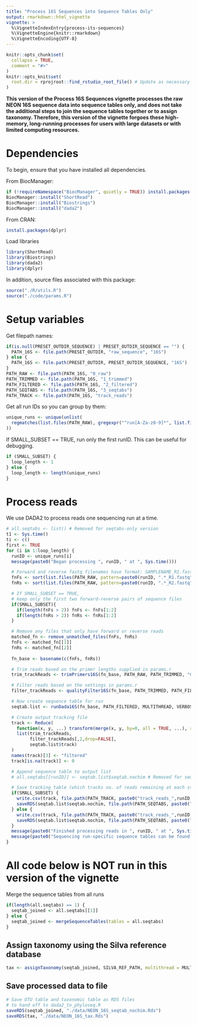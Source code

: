 ```yaml
---
title: "Process 16S Sequences into Sequence Tables Only"
output: rmarkdown::html_vignette
vignette: >
  %\VignetteIndexEntry{process-its-sequences}
  %\VignetteEngine{knitr::rmarkdown}
  %\VignetteEncoding{UTF-8}
---
```


```r
knitr::opts_chunk$set(
  collapse = TRUE,
  comment = "#>"
)
knitr::opts_knit$set(
  root.dir = rprojroot::find_rstudio_root_file() # Update as necessary
)
```


**This version of the Process 16S Sequences vignette processes the raw NEON 16S sequence data into sequence tables only, and does not take the additional steps to join the sequence tables together or to assign taxonomy. Therefore, this version of the vignette forgoes these high-memory, long-running processes for users with large datasets or with limited computing resources.**

# Dependencies

To begin, ensure that you have installed all dependencies.

From BiocManager:

```r
if (!requireNamespace("BiocManager", quietly = TRUE)) install.packages("BiocManager")
BiocManager::install("ShortRead")
BiocManager::install("Biostrings")
BiocManager::install("dada2")
```

From CRAN:
```r
install.packages(dplyr)
```

Load libraries

```r
library(ShortRead)
library(Biostrings)
library(dada2)
library(dplyr)
```

In addition, source files associated with this package:

```r
source("./R/utils.R")
source("./code/params.R")
```

# Setup variables

Get filepath names:

```r
if(is.null(PRESET_OUTDIR_SEQUENCE) | PRESET_OUTDIR_SEQUENCE == "") {
  PATH_16S <- file.path(PRESET_OUTDIR, "raw_sequence", "16S")
} else {
  PATH_16S <- file.path(PRESET_OUTDIR, PRESET_OUTDIR_SEQUENCE, "16S")
}
PATH_RAW <- file.path(PATH_16S, "0_raw")
PATH_TRIMMED <- file.path(PATH_16S, "1_trimmed")
PATH_FILTERED <- file.path(PATH_16S, "2_filtered")
PATH_SEQTABS <- file.path(PATH_16S, "3_seqtabs")
PATH_TRACK <- file.path(PATH_16S, "track_reads")
```

Get all run IDs so you can group by them:

```r
unique_runs <- unique(unlist(
  regmatches(list.files(PATH_RAW), gregexpr("^run[A-Za-z0-9]*", list.files(PATH_RAW)))
))
```

If SMALL_SUBSET == TRUE, run only the first runID. This can be useful for debugging.

```r
if (SMALL_SUBSET) {
  loop_length <- 1
} else {
  loop_length <- length(unique_runs)
}
```

# Process reads

We use DADA2 to process reads one sequencing run at a time.

```r
# all.seqtabs <- list() # Removed for seqtabs-only version
t1 <- Sys.time()
ti <- c()
first <- TRUE
for (i in 1:loop_length) {
  runID <- unique_runs[i]
  message(paste0("Began processing ", runID, " at ", Sys.time()))

  # Forward and reverse fastq filenames have format: SAMPLENAME_R1.fastq and SAMPLENAME_R2.fastq
  fnFs <- sort(list.files(PATH_RAW, pattern=paste0(runID, ".*_R1.fastq"), full.names = TRUE))
  fnRs <- sort(list.files(PATH_RAW, pattern=paste0(runID, ".*_R2.fastq"), full.names = TRUE))

  # If SMALL_SUBSET == TRUE,
  # keep only the first two forward-reverse pairs of sequence files
  if(SMALL_SUBSET){
    if(length(fnFs > 2)) fnFs <- fnFs[1:2]
    if(length(fnRs > 2)) fnRs <- fnRs[1:2]
  }

  # Remove any files that only have forward or reverse reads
  matched_fn <- remove_unmatched_files(fnFs, fnRs)
  fnFs <- matched_fn[[1]]
  fnRs <- matched_fn[[2]]
  
  fn_base <- basename(c(fnFs, fnRs))

  # Trim reads based on the primer lengths supplied in params.r
  trim_trackReads <- trimPrimers16S(fn_base, PATH_RAW, PATH_TRIMMED, "CCTACGGGNBGCASCAG", "GACTACNVGGGTATCTAATCC")

  # Filter reads based on the settings in params.r
  filter_trackReads <- qualityFilter16S(fn_base, PATH_TRIMMED, PATH_FILTERED, MULTITHREAD, MAX_EE_FWD, MAX_EE_REV, c(265, 210))

  # Now create sequence table for run
  seqtab.list <- runDada16S(fn_base, PATH_FILTERED, MULTITHREAD, VERBOSE)

  # Create output tracking file
  track <- Reduce(
    function(x, y, ...) transform(merge(x, y, by=0, all = TRUE, ...), row.names=Row.names, Row.names=NULL),
    list(trim_trackReads, 
         filter_trackReads[,2,drop=FALSE], 
         seqtab.list$track)
  )
  names(track)[3] <- "filtered"
  track[is.na(track)] <- 0

  # Append sequence table to output list
  # all.seqtabs[[runID]] <- seqtab.list$seqtab.nochim # Removed for seqtabs-only version

  # Save tracking table (which tracks no. of reads remaining at each stage) and sequence table
  if(SMALL_SUBSET) {
    write.csv(track, file.path(PATH_TRACK, paste0("track_reads_",runID,"_SMALLSUBSET.csv")))
    saveRDS(seqtab.list$seqtab.nochim, file.path(PATH_SEQTABS, paste0("NEON_16S_seqtab_nochim_", runID, "_SMALLSUBSET.rds")))
  } else {
    write.csv(track, file.path(PATH_TRACK, paste0("track_reads_",runID,".csv")))
    saveRDS(seqtab.list$seqtab.nochim, file.path(PATH_SEQTABS, paste0("NEON_16S_seqtab_nochim_", runID, ".rds")))
  }
  message(paste0("Finished processing reads in ", runID, " at ", Sys.time()))
  message(paste0("Sequencing run-specific sequence tables can be found in ", PATH_SEQTABS))
}
```

# All code below is NOT run in this version of the vignette

Merge the sequence tables from all runs

```r
if(length(all.seqtabs) == 1) {
  seqtab_joined <- all.seqtabs[[1]]
} else {
  seqtab_joined <- mergeSequenceTables(tables = all.seqtabs)
}
```

## Assign taxonomy using the Silva reference database

```r
tax <- assignTaxonomy(seqtab_joined, SILVA_REF_PATH, multithread = MULTITHREAD, verbose = VERBOSE)
```

## Save processed data to file

```r
# Save OTU table and taxonomic table as RDS files
# to hand off to dada2_to_phyloseq.R
saveRDS(seqtab_joined, "./data/NEON_16S_seqtab_nochim.Rds")
saveRDS(tax, "./data/NEON_16S_tax.Rds")
```


